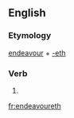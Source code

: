 ==English==

===Etymology===
[[endeavour]] + [[-eth]]

===Verb===
{{en-verb form}}

# {{archaic third-person singular of|endeavour}}

[[fr:endeavoureth]]